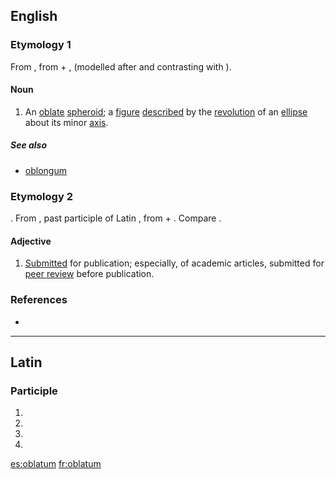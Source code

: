 ==English==

===Etymology 1===
From {{etyl|LL.|en}} {{term|oblatus|oblātus|lang=la|tr=oblatus}}, from {{etyl|la|en}} {{term|ob||lang=la|in front of, before}} + {{term|latus|lātus|lang=la|broad, wide}}, (modelled after and contrasting with {{term|prolatus||lang=la|extended, lengthened}}).

====Noun====
{{en-noun|oblata}}

# {{context|geometry|lang=en}} An [[oblate]] [[spheroid]]; a [[figure]] [[described]] by the [[revolution]] of an [[ellipse]] about its minor [[axis]].

=====See also=====
* [[oblongum]]

===Etymology 2===
{{etyl|NL.|en}}. From {{etyl|la|en}} {{term|oblātum||tr=oblatum|lang=la}}, past participle of Latin {{term|offerre||lang=la|bring to, [[offer]]}}, from {{term|ob||lang=la|in front of}} + {{term|fero||lang=la|bring}}. Compare {{term|oblate}}.

====Adjective====
{{en-adj|-}}

# [[submitted|Submitted]] for publication; especially, of academic articles, submitted for [[peer review]] before publication.

===References===
* {{R:Webster 1913}}

----

==Latin==

===Participle===
{{la-part-form|oblātum}}

# {{inflection of|oblatus|oblātus|nom|n|s|lang=la}}
# {{inflection of|oblatus|oblātus|acc|m|s|lang=la}}
# {{inflection of|oblatus|oblātus|acc|n|s|lang=la}}
# {{inflection of|oblatus|oblātus|voc|n|s|lang=la}}

[[es:oblatum]]
[[fr:oblatum]]